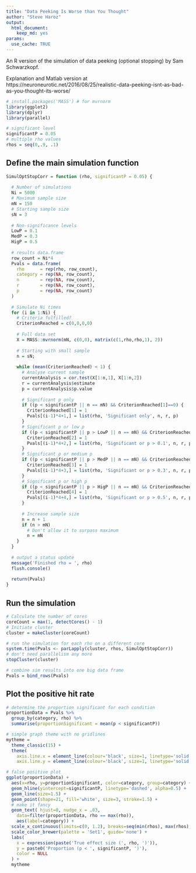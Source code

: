 ```yaml
---
title: "Data Peeking Is Worse than You Thought"
author: "Steve Haroz"
output: 
  html_document: 
    keep_md: yes
params:
  use_cache: TRUE
---
```


An R version of the simulation of data peeking (optional stopping) by Sam Schwarzkopf.

Explanation and Matlab version at https://neuroneurotic.net/2016/08/25/realistic-data-peeking-isnt-as-bad-as-you-thought-its-worse/

```r
# install.packages('MASS') # for mvrnorm
library(ggplot2)
library(dplyr)
library(parallel)
```

```r
# significant level
significantP = 0.05
# multiple rho values
rhos = seq(0,.9, .1)
```

## Define the main simulation function

```r
SimulOptStopCorr = function (rho, significantP = 0.05) {
  
  # Number of simulations
  Ni = 5000
  # Maximum sample size
  mN = 150
  # Starting sample size
  sN = 3
  
  # Non-significance levels
  LowP = 0.1
  MedP = 0.3
  HigP = 0.5
  
  # results data.frame
  row_count = Ni*4
  Pvals = data.frame(
    rho      = rep(rho, row_count),
    category = rep(NA, row_count), 
    n        = rep(NA, row_count), 
    r        = rep(NA, row_count), 
    p        = rep(NA, row_count)
  )
  
  # Simulate Ni times
  for (i in 1:Ni) {
    # Criteria fulfilled?
    CriterionReached = c(0,0,0,0)
    
    # Full data set
    X = MASS::mvrnorm(mN, c(0,0), matrix(c(1,rho,rho,1), 2))
    
    # Starting with small sample
    n = sN; 
    
    while (mean(CriterionReached) < 1) {
      # Analyse current sample
      currentAnalysis = cor.test(X[1:n,1], X[1:n,2])
      r = currentAnalysis$estimate
      p = currentAnalysis$p.value
      
      # Significant p only
      if ((p < significantP || n == mN) && CriterionReached[1]==0) {
        CriterionReached[1] = 1
        Pvals[(i-1)*4+1,] = list(rho, 'Significant only', n, r, p) 
      }
      # Significant p or low p 
      if ((p < significantP || p > LowP || n == mN) && CriterionReached[2]==0) {
        CriterionReached[2] = 1
        Pvals[(i-1)*4+2,] = list(rho, 'Significant or p > 0.1', n, r, p) 
      }
      # Significant p or medium p 
      if ((p < significantP || p > MedP || n == mN) && CriterionReached[3]==0) {
        CriterionReached[3] = 1
        Pvals[(i-1)*4+3,] = list(rho, 'Significant or p > 0.3', n, r, p) 
      }
      # Significant p or high p 
      if ((p < significantP || p > HigP || n == mN) && CriterionReached[4]==0) {
        CriterionReached[4] = 1
        Pvals[(i-1)*4+4,] = list(rho, 'Significant or p > 0.5', n, r, p) 
      }
      
      # Increase sample size
      n = n + 1
      if (n > mN)
        # Don't allow it to surpass maximum
        n = mN
    }
  }
  
  # output a status update
  message('Finished rho = ', rho)
  flush.console()
  
  return(Pvals)
}
```

## Run the simulation

```r
# Calculate the number of cores
coreCount = max(1, detectCores() - 1)
# Initiate cluster
cluster = makeCluster(coreCount)

# run the simulation for each rho on a different core
system.time(Pvals <- parLapply(cluster, rhos, SimulOptStopCorr))
# don't need parallelism any more
stopCluster(cluster)

# combine sim results into one big data frame
Pvals = bind_rows(Pvals)
```

## Plot the positive hit rate

```r
# determine the proportion significant for each condition
proportionData = Pvals %>%
  group_by(category, rho) %>%
  summarise(proportionSignificant = mean(p < significantP))

# simple graph theme with no gridlines
mytheme = 
  theme_classic(15) +
  theme(
    axis.line.x = element_line(colour='black', size=1, linetype='solid'),
    axis.line.y = element_line(colour='black', size=1, linetype='solid'))

# false positive plot
ggplot(proportionData) +
  aes(x=rho, y=proportionSignificant, color=category, group=category) +
  geom_hline(yintercept=significantP, linetype='dashed', alpha=0.5) +
  geom_line(size=1.5) +
  geom_point(shape=21, fill='white', size=3, stroke=1.5) +
  # make it fancy
  geom_text( hjust=0, nudge_x = .03,
    data=filter(proportionData, rho == max(rho)), 
    aes(label=category)) +
  scale_x_continuous(limits=c(0, 1.2), breaks=seq(min(rhos), max(rhos), 0.1)) +
  scale_color_brewer(palette = 'Set1', guide='none') +
  labs(
    x = expression(paste('True effect size (', rho, ')')),
    y = paste0('Proportion (p < ', significantP, ')'),
    color = NULL
  ) +
  mytheme
```

